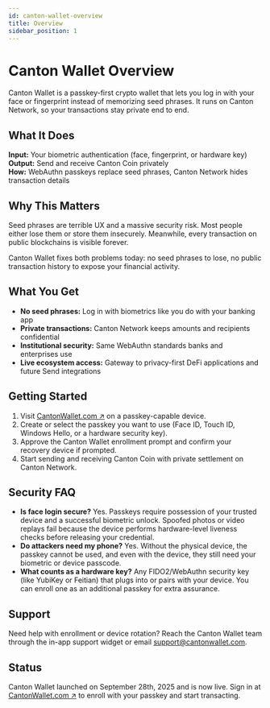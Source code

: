 ```yaml
---
id: canton-wallet-overview
title: Overview
sidebar_position: 1
---
```


# Canton Wallet Overview

Canton Wallet is a passkey-first crypto wallet that lets you log in with your face or fingerprint instead of memorizing seed phrases. It runs on Canton Network, so your transactions stay private end to end.

## What It Does

**Input:** Your biometric authentication (face, fingerprint, or hardware key)  
**Output:** Send and receive Canton Coin privately  
**How:** WebAuthn passkeys replace seed phrases, Canton Network hides transaction details

## Why This Matters

Seed phrases are terrible UX and a massive security risk. Most people either lose them or store them insecurely. Meanwhile, every transaction on public blockchains is visible forever.

Canton Wallet fixes both problems today: no seed phrases to lose, no public transaction history to expose your financial activity.

## What You Get

- **No seed phrases:** Log in with biometrics like you do with your banking app
- **Private transactions:** Canton Network keeps amounts and recipients confidential
- **Institutional security:** Same WebAuthn standards banks and enterprises use
- **Live ecosystem access:** Gateway to privacy-first DeFi applications and future Send integrations

## Getting Started

1. Visit <a href="https://cantonwallet.com" className="multisig-token-link" target="_blank" rel="noreferrer">CantonWallet.com ↗</a> on a passkey-capable device.
2. Create or select the passkey you want to use (Face ID, Touch ID, Windows Hello, or a hardware security key).
3. Approve the Canton Wallet enrollment prompt and confirm your recovery device if prompted.
4. Start sending and receiving Canton Coin with private settlement on Canton Network.

## Security FAQ

- **Is face login secure?** Yes. Passkeys require possession of your trusted device and a successful biometric unlock. Spoofed photos or video replays fail because the device performs hardware-level liveness checks before releasing your credential.
- **Do attackers need my phone?** Yes. Without the physical device, the passkey cannot be used, and even with the device, they still need your biometric or device passcode.
- **What counts as a hardware key?** Any FIDO2/WebAuthn security key (like YubiKey or Feitian) that plugs into or pairs with your device. You can enroll one as an additional passkey for extra assurance.

## Support

Need help with enrollment or device rotation? Reach the Canton Wallet team through the in-app support widget or email <a href="mailto:support@cantonwallet.com" className="multisig-token-link">support@cantonwallet.com</a>.

## Status

Canton Wallet launched on September 28th, 2025 and is now live. Sign in at <a href="https://cantonwallet.com" className="multisig-token-link" target="_blank" rel="noreferrer">CantonWallet.com ↗</a> to enroll with your passkey and start transacting.
